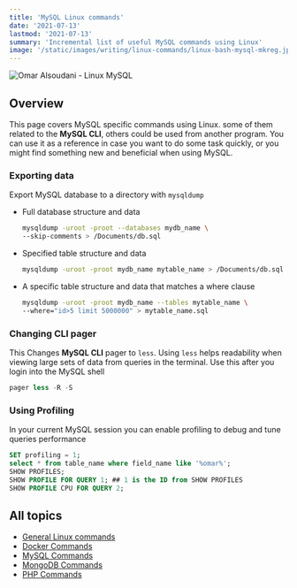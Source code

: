 ```yaml
---
title: 'MySQL Linux commands'
date: '2021-07-13'
lastmod: '2021-07-13'
summary: 'Incremental list of useful MySQL commands using Linux'
image: '/static/images/writing/linux-commands/linux-bash-mysql-mkreg.jpg'
---
```


<Image 
  src="/static/images/writing/linux-commands/linux-bash-mysql-mkreg.jpg" 
  alt="Omar Alsoudani - Linux MySQL" 
  width={1920} 
  height={1080} 
/>

## Overview

This page covers MySQL specific commands using Linux. some of them related to the **MySQL CLI**, others could be used from another program. You can use it as a reference in case you want to do some task quickly, or you might find something new and beneficial when using MySQL.

### Exporting data

Export MySQL database to a directory with `mysqldump`

- Full database structure and data

  ```bash
  mysqldump -uroot -proot --databases mydb_name \
  --skip-comments > /Documents/db.sql
  ```

- Specified table structure and data

  ```bash
  mysqldump -uroot -proot mydb_name mytable_name > /Documents/db.sql
  ```

- A specific table structure and data that matches a where clause

  ```bash
  mysqldump -uroot -proot mydb_name --tables mytable_name \
  --where="id>5 limit 5000000" > mytable_name.sql
  ```

### Changing CLI pager

This Changes **MySQL CLI** pager to `less`. Using `less` helps readability when viewing large sets of data from queries in the terminal. Use this after you login into the MySQL shell

```sql
pager less -R -S
```

### Using Profiling

In your current MySQL session you can enable profiling to debug and tune queries performance

```sql
SET profiling = 1;
select * from table_name where field_name like '%omar%';
SHOW PROFILES;
SHOW PROFILE FOR QUERY 1; ## 1 is the ID from SHOW PROFILES
SHOW PROFILE CPU FOR QUERY 2;
```

## All topics

- [General Linux commands](/writing/linux-commands/linux-general)
- [Docker Commands](/writing/linux-commands/linux-docker)
- [MySQL Commands](/writing/linux-commands/linux-mysql)
- [MongoDB Commands](/writing/linux-commands/linux-mongodb)
- [PHP Commands](/writing/linux-commands/linux-php)
